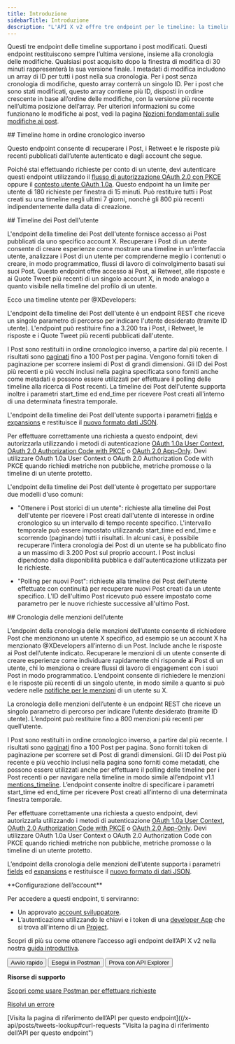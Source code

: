 ```yaml
---
title: Introduzione
sidebarTitle: Introduzione
description: "L'API X v2 offre tre endpoint per le timeline: la timeline Home in ordine cronologico inverso, la timeline dei post dell'utente e la timeline delle menzioni dell'utente. Consulta di seguito per ulteriori dettagli."
---
```



Questi tre endpoint delle timeline supportano i post modificati. Questi endpoint restituiscono sempre l’ultima versione, insieme alla cronologia delle modifiche. Qualsiasi post acquisito dopo la finestra di modifica di 30 minuti rappresenterà la sua versione finale. I metadati di modifica includono un array di ID per tutti i post nella sua cronologia. Per i post senza cronologia di modifiche, questo array conterrà un singolo ID. Per i post che sono stati modificati, questo array contiene più ID, disposti in ordine crescente in base all’ordine delle modifiche, con la versione più recente nell’ultima posizione dell’array. Per ulteriori informazioni su come funzionano le modifiche ai post, vedi la pagina [Nozioni fondamentali sulle modifiche ai post](/it/x-api/fundamentals/edit-posts).

<div id="reverse-chronological-home-timeline">
  ## Timeline home in ordine cronologico inverso
</div>

Questo endpoint consente di recuperare i Post, i Retweet e le risposte più recenti pubblicati dall’utente autenticato e dagli account che segue.

Poiché stai effettuando richieste per conto di un utente, devi autenticare questi endpoint utilizzando il [flusso di autorizzazione OAuth 2.0 con PKCE](/it/resources/fundamentals/authentication#oauth-2-0-authorization-code-flow-with-pkce-3) oppure il [contesto utente OAuth 1.0a](/it/resources/fundamentals/authentication). Questo endpoint ha un limite per utente di 180 richieste per finestra di 15 minuti. Può restituire tutti i Post creati su una timeline negli ultimi 7 giorni, nonché gli 800 più recenti indipendentemente dalla data di creazione.

<div id="user-post-timeline">
  ## Timeline dei Post dell'utente
</div>

L'endpoint della timeline dei Post dell'utente fornisce accesso ai Post pubblicati da uno specifico account X. Recuperare i Post di un utente consente di creare esperienze come mostrare una timeline in un'interfaccia utente, analizzare i Post di un utente per comprenderne meglio i contenuti o creare, in modo programmatico, flussi di lavoro di coinvolgimento basati sui suoi Post. Questo endpoint offre accesso ai Post, ai Retweet, alle risposte e ai Quote Tweet più recenti di un singolo account X, in modo analogo a quanto visibile nella timeline del profilo di un utente.

Ecco una timeline utente per @XDevelopers:

L'endpoint della timeline dei Post dell'utente è un endpoint REST che riceve un singolo parametro di percorso per indicare l'utente desiderato (tramite ID utente). L'endpoint può restituire fino a 3.200 tra i Post, i Retweet, le risposte e i Quote Tweet più recenti pubblicati dall'utente.

I Post sono restituiti in ordine cronologico inverso, a partire dal più recente. I risultati sono [paginati](/it/x-api/fundamentals/pagination) fino a 100 Post per pagina. Vengono forniti token di paginazione per scorrere insiemi di Post di grandi dimensioni. Gli ID dei Post più recenti e più vecchi inclusi nella pagina specificata sono forniti anche come metadati e possono essere utilizzati per effettuare il polling delle timeline alla ricerca di Post recenti. La timeline dei Post dell'utente supporta inoltre i parametri start\_time ed end\_time per ricevere Post creati all'interno di una determinata finestra temporale.

L'endpoint della timeline dei Post dell'utente supporta i parametri [fields](/it/x-api/fundamentals/fields) e [expansions](/it/x-api/fundamentals/expansions) e restituisce il [nuovo formato dati JSON](/it/x-api/fundamentals/data-dictionary).

Per effettuare correttamente una richiesta a questo endpoint, devi autorizzarla utilizzando i metodi di autenticazione [OAuth 1.0a User Context](/it/resources/fundamentals/authentication), [OAuth 2.0 Authorization Code with PKCE](/it/resources/fundamentals/authentication#oauth-2-0-authorization-code-flow-with-pkce-3) o [OAuth 2.0 App-Only](/it/resources/fundamentals/authentication#app-only-authentication-and-oauth-2-0-bearer-token). Devi utilizzare OAuth 1.0a User Context o OAuth 2.0 Authorization Code with PKCE quando richiedi metriche non pubbliche, metriche promosse o la timeline di un utente protetto.

L'endpoint della timeline dei Post dell'utente è progettato per supportare due modelli d'uso comuni:

- "Ottenere i Post storici di un utente": richieste alla timeline dei Post dell'utente per ricevere i Post creati dall'utente di interesse in ordine cronologico su un intervallo di tempo recente specifico. L'intervallo temporale può essere impostato utilizzando start\_time ed end\_time e scorrendo (paginando) tutti i risultati. In alcuni casi, è possibile recuperare l'intera cronologia dei Post di un utente se ha pubblicato fino a un massimo di 3.200 Post sul proprio account. I Post inclusi dipendono dalla disponibilità pubblica e dall'autenticazione utilizzata per le richieste.

- "Polling per nuovi Post": richieste alla timeline dei Post dell'utente effettuate con continuità per recuperare nuovi Post creati da un utente specifico. L'ID dell'ultimo Post ricevuto può essere impostato come parametro per le nuove richieste successive all'ultimo Post.

<div id="user-mention-timeline">
  ## Cronologia delle menzioni dell’utente
</div>

L’endpoint della cronologia delle menzioni dell’utente consente di richiedere Post che menzionano un utente X specifico, ad esempio se un account X ha menzionato @XDevelopers all’interno di un Post. Include anche le risposte ai Post dell’utente indicato. Recuperare le menzioni di un utente consente di creare esperienze come individuare rapidamente chi risponde ai Post di un utente, chi lo menziona o creare flussi di lavoro di engagement con i suoi Post in modo programmatico. L’endpoint consente di richiedere le menzioni e le risposte più recenti di un singolo utente, in modo simile a quanto si può vedere nelle [notifiche per le menzioni](https://x.com/notifications/mentions) di un utente su X.

La cronologia delle menzioni dell’utente è un endpoint REST che riceve un singolo parametro di percorso per indicare l’utente desiderato (tramite ID utente). L’endpoint può restituire fino a 800 menzioni più recenti per quell’utente.

I Post sono restituiti in ordine cronologico inverso, a partire dal più recente. I risultati sono [paginati](/it/x-api/fundamentals/pagination) fino a 100 Post per pagina. Sono forniti token di paginazione per scorrere set di Post di grandi dimensioni. Gli ID dei Post più recente e più vecchio inclusi nella pagina sono forniti come metadati, che possono essere utilizzati anche per effettuare il polling delle timeline per i Post recenti o per navigare nella timeline in modo simile all’endpoint v1.1 [mentions\_timeline](https://developer.x.com/en/docs/twitter-api/v1/tweets/timelines/api-reference/get-statuses-mentions_timeline). L’endpoint consente inoltre di specificare i parametri start\_time ed end\_time per ricevere Post creati all’interno di una determinata finestra temporale. 

Per effettuare correttamente una richiesta a questo endpoint, devi autorizzarla utilizzando i metodi di autenticazione [OAuth 1.0a User Context](/it/resources/fundamentals/authentication), [OAuth 2.0 Authorization Code with PKCE](/it/resources/fundamentals/authentication#oauth-2-0-authorization-code-flow-with-pkce-3) o [OAuth 2.0 App-Only](/it/resources/fundamentals/authentication#bearer-token-also-known-as-app-only). Devi utilizzare OAuth 1.0a User Context o OAuth 2.0 Authorization Code con PKCE quando richiedi metriche non pubbliche, metriche promosse o la timeline di un utente protetto.

L’endpoint della cronologia delle menzioni dell’utente supporta i parametri [fields](/it/x-api/fundamentals/fields) ed [expansions](/it/x-api/fundamentals/expansions) e restituisce il [nuovo formato di dati JSON](/it/x-api/fundamentals/data-dictionary).

<Info>
  **Configurazione dell’account**

  Per accedere a questi endpoint, ti serviranno:

  - Un approvato [account sviluppatore](https://developer.x.com/en/portal/petition/essential/basic-info).
  - L’autenticazione utilizzando le chiavi e i token di una [developer App](/it/resources/fundamentals/developer-apps) che si trova all’interno di un [Project](/it/resources/fundamentals/projects). 

  Scopri di più su come ottenere l’accesso agli endpoint dell’API X v2 nella nostra [guida introduttiva](/it/x-api/getting-started/getting-access).
</Info>

<div className="flex space-x-2">
  <Button href="/it/x-api/posts/timelines/quickstart/reverse-chron-quickstart">
    Avvio rapido
  </Button>

  <Button href="https://app.getpostman.com/run-collection/9956214-784efcda-ed4c-4491-a4c0-a26470a67400">
    Esegui in Postman
  </Button>

  <Button href="https://developer.x.com/apitools/api?endpoint=%2F2%2Fusers%2F%7Bid%7D%2Ftweets&method=get">
    Prova con API Explorer
  </Button>
</div>

**Risorse di supporto**

[Scopri come usare Postman per effettuare richieste](/it/tutorials/postman-getting-started)

[Risolvi un errore](https://developer.x.com/en/support/x-api)

\[Visita la pagina di riferimento dell’API per questo endpoint]\((/x-api/posts/tweets-lookup#curl-requests "Visita la pagina di riferimento dell’API per questo endpoint")